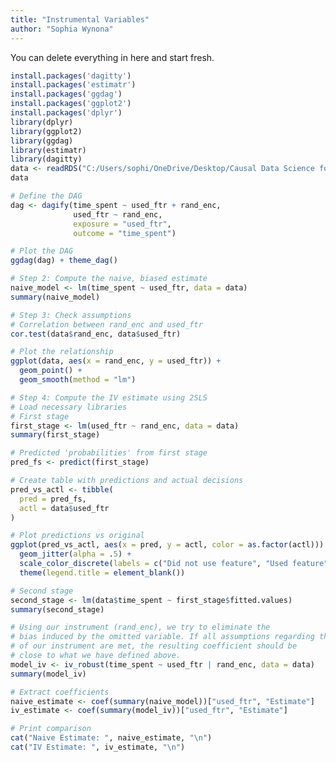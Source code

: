 ```yaml
---
title: "Instrumental Variables"
author: "Sophia Wynona"
---
```


::: callout-note
You can delete everything in here and start fresh.
:::

```r
install.packages('dagitty')
install.packages('estimatr')
install.packages('ggdag')
install.packages('ggplot2')
install.packages('dplyr')
library(dplyr)
library(ggplot2)
library(ggdag) 
library(estimatr)
library(dagitty)
data <- readRDS("C:/Users/sophi/OneDrive/Desktop/Causal Data Science for Business Analytics 2023/gitclone/cdsba-swynona/assets/Causal_Data_Science_Data/rand_enc.rds")
data

# Define the DAG
dag <- dagify(time_spent ~ used_ftr + rand_enc,
              used_ftr ~ rand_enc,
              exposure = "used_ftr",
              outcome = "time_spent")

# Plot the DAG
ggdag(dag) + theme_dag()

# Step 2: Compute the naive, biased estimate
naive_model <- lm(time_spent ~ used_ftr, data = data)
summary(naive_model)

# Step 3: Check assumptions
# Correlation between rand_enc and used_ftr
cor.test(data$rand_enc, data$used_ftr)

# Plot the relationship
ggplot(data, aes(x = rand_enc, y = used_ftr)) +
  geom_point() +
  geom_smooth(method = "lm")

# Step 4: Compute the IV estimate using 2SLS
# Load necessary libraries
# First stage
first_stage <- lm(used_ftr ~ rand_enc, data = data)
summary(first_stage)

# Predicted 'probabilities' from first stage
pred_fs <- predict(first_stage)

# Create table with predictions and actual decisions
pred_vs_actl <- tibble(
  pred = pred_fs,
  actl = data$used_ftr
)

# Plot predictions vs original
ggplot(pred_vs_actl, aes(x = pred, y = actl, color = as.factor(actl))) +
  geom_jitter(alpha = .5) +
  scale_color_discrete(labels = c("Did not use feature", "Used feature")) +
  theme(legend.title = element_blank())

# Second stage
second_stage <- lm(data$time_spent ~ first_stage$fitted.values)
summary(second_stage)

# Using our instrument (rand_enc), we try to eliminate the
# bias induced by the omitted variable. If all assumptions regarding the validity
# of our instrument are met, the resulting coefficient should be
# close to what we have defined above.
model_iv <- iv_robust(time_spent ~ used_ftr | rand_enc, data = data)
summary(model_iv)

# Extract coefficients
naive_estimate <- coef(summary(naive_model))["used_ftr", "Estimate"]
iv_estimate <- coef(summary(model_iv))["used_ftr", "Estimate"]

# Print comparison
cat("Naive Estimate: ", naive_estimate, "\n")
cat("IV Estimate: ", iv_estimate, "\n")






```